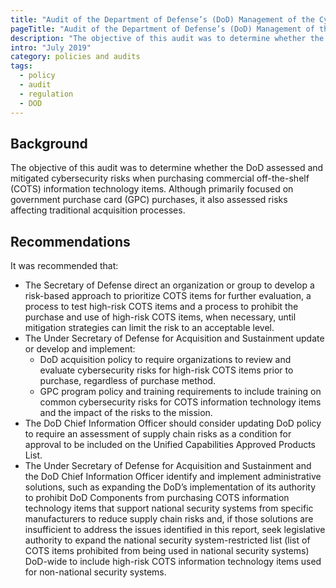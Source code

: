 ```yaml
---
title: "Audit of the Department of Defense’s (DoD) Management of the Cybersecurity Risks for Government Purchase Card Purchases of Commercial Off-the-Shelf Items DoDIG-2019-106"
pageTitle: "Audit of the Department of Defense’s (DoD) Management of the Cybersecurity Risks for Government Purchase Card Purchases of Commercial Off-the-Shelf Items DoDIG-2019-106"
description: "The objective of this audit was to determine whether the DoD assessed and mitigated cybersecurity risks when purchasing commercial off-the-shelf (COTS) information technology items."
intro: "July 2019"
category: policies and audits
tags:
  - policy
  - audit
  - regulation
  - DOD
---
```



<LinkButton link="https://www.dodig.mil/reports.html/Article/1920236/audit-of-the-dods-management-of-the-cybersecurity-risks-for-government-purchase/" text="View full audit"  />

## Background

The objective of this audit was to determine whether the DoD assessed and mitigated cybersecurity risks when purchasing commercial off-the-shelf (COTS) information technology items. Although primarily focused on government purchase card (GPC) purchases, it also assessed risks affecting traditional acquisition processes.

## Recommendations

It was recommended that:

- The Secretary of Defense direct an organization or group to develop a risk-based approach to prioritize COTS items for further evaluation, a process to test high-risk COTS items and a process to prohibit the purchase and use of high-risk COTS items, when necessary, until mitigation strategies can limit the risk to an acceptable level.
- The Under Secretary of Defense for Acquisition and Sustainment update or develop and implement:
  - DoD acquisition policy to require organizations to review and evaluate cybersecurity risks for high-risk COTS items prior to purchase, regardless of purchase method.
  - GPC program policy and training requirements to include training on common cybersecurity risks for COTS information technology items and the impact of the risks to the mission.
- The DoD Chief Information Officer should consider updating DoD policy to require an assessment of supply chain risks as a condition for approval to be included on the Unified Capabilities Approved Products List.
- The Under Secretary of Defense for Acquisition and Sustainment and the DoD Chief Information Officer identify and implement administrative solutions, such as expanding the DoD’s implementation of its authority to prohibit DoD Components from purchasing COTS information technology items that support national security systems from specific manufacturers to reduce supply chain risks and, if those solutions are insufficient to address the issues identified in this report, seek legislative authority to expand the national security system-restricted list (list of COTS items prohibited from being used in national security systems) DoD-wide to include high-risk COTS information technology items used for non-national security systems.
